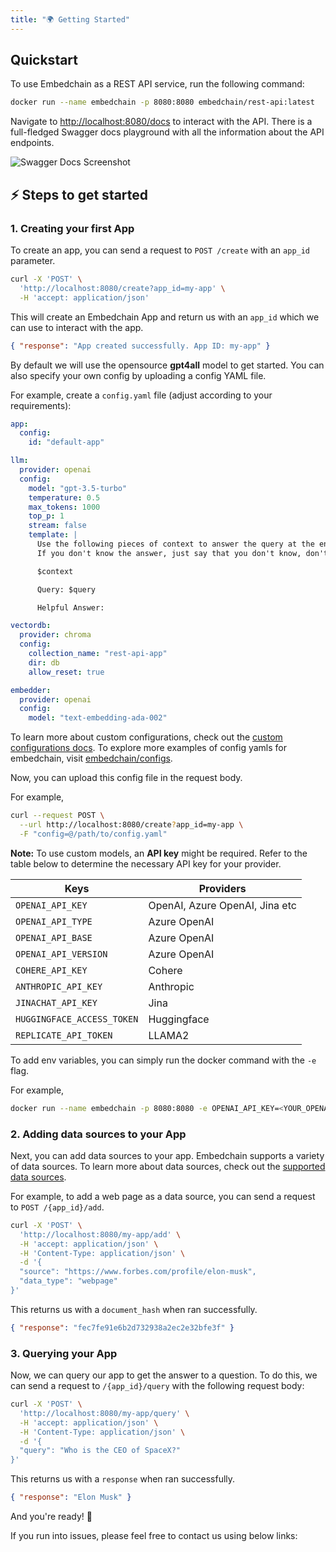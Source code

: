 ```yaml
---
title: "🌍 Getting Started"
---
```


## Quickstart

To use Embedchain as a REST API service, run the following command:

```bash
docker run --name embedchain -p 8080:8080 embedchain/rest-api:latest
```

Navigate to [http://localhost:8080/docs](http://localhost:8080/docs) to interact with the API. There is a full-fledged Swagger docs playground with all the information about the API endpoints.

![Swagger Docs Screenshot](https://github.com/embedchain/embedchain/assets/73601258/299d81e5-a0df-407c-afc2-6fa2c4286844)

## ⚡ Steps to get started

### 1. Creating your first App

To create an app, you can send a request to `POST /create` with an `app_id` parameter.

```bash Request
curl -X 'POST' \
  'http://localhost:8080/create?app_id=my-app' \
  -H 'accept: application/json'
```

This will create an Embedchain App and return us with an `app_id` which we can use to interact with the app.

```json Response
{ "response": "App created successfully. App ID: my-app" }
```

By default we will use the opensource **gpt4all** model to get started. You can also specify your own config by uploading a config YAML file.

For example, create a `config.yaml` file (adjust according to your requirements):

```yaml
app:
  config:
    id: "default-app"

llm:
  provider: openai
  config:
    model: "gpt-3.5-turbo"
    temperature: 0.5
    max_tokens: 1000
    top_p: 1
    stream: false
    template: |
      Use the following pieces of context to answer the query at the end.
      If you don't know the answer, just say that you don't know, don't try to make up an answer.

      $context

      Query: $query

      Helpful Answer:

vectordb:
  provider: chroma
  config:
    collection_name: "rest-api-app"
    dir: db
    allow_reset: true

embedder:
  provider: openai
  config:
    model: "text-embedding-ada-002"
```

To learn more about custom configurations, check out the [custom configurations docs](https://docs.embedchain.ai/advanced/configuration). To explore more examples of config yamls for embedchain, visit [embedchain/configs](https://github.com/embedchain/embedchain/tree/main/configs).

Now, you can upload this config file in the request body.

For example,

```bash Request
curl --request POST \
  --url http://localhost:8080/create?app_id=my-app \
  -F "config=@/path/to/config.yaml"
```

**Note:** To use custom models, an **API key** might be required. Refer to the table below to determine the necessary API key for your provider.

| Keys                       | Providers                      |
| -------------------------- | ------------------------------ |
| `OPENAI_API_KEY `          | OpenAI, Azure OpenAI, Jina etc |
| `OPENAI_API_TYPE`          | Azure OpenAI                   |
| `OPENAI_API_BASE`          | Azure OpenAI                   |
| `OPENAI_API_VERSION`       | Azure OpenAI                   |
| `COHERE_API_KEY`           | Cohere                         |
| `ANTHROPIC_API_KEY`        | Anthropic                      |
| `JINACHAT_API_KEY`         | Jina                           |
| `HUGGINGFACE_ACCESS_TOKEN` | Huggingface                    |
| `REPLICATE_API_TOKEN`      | LLAMA2                         |

To add env variables, you can simply run the docker command with the `-e` flag.

For example,

```bash
docker run --name embedchain -p 8080:8080 -e OPENAI_API_KEY=<YOUR_OPENAI_API_KEY> embedchain/rest-api:latest
```

### 2. Adding data sources to your App

Next, you can add data sources to your app. Embedchain supports a variety of data sources. To learn more about data sources, check out the [supported data sources](https://docs.embedchain.ai/data-sources/csv).

For example, to add a web page as a data source, you can send a request to `POST /{app_id}/add`.

```bash Request
curl -X 'POST' \
  'http://localhost:8080/my-app/add' \
  -H 'accept: application/json' \
  -H 'Content-Type: application/json' \
  -d '{
  "source": "https://www.forbes.com/profile/elon-musk",
  "data_type": "webpage"
}'
```

This returns us with a `document_hash` when ran successfully.

```json Response
{ "response": "fec7fe91e6b2d732938a2ec2e32bfe3f" }
```

### 3. Querying your App

Now, we can query our app to get the answer to a question. To do this, we can send a request to `/{app_id}/query` with the following request body:

```bash Request
curl -X 'POST' \
  'http://localhost:8080/my-app/query' \
  -H 'accept: application/json' \
  -H 'Content-Type: application/json' \
  -d '{
  "query": "Who is the CEO of SpaceX?"
}'
```

This returns us with a `response` when ran successfully.

```json Response
{ "response": "Elon Musk" }
```

And you're ready! 🎉

If you run into issues, please feel free to contact us using below links:

<Snippet file="get-help.mdx" />
